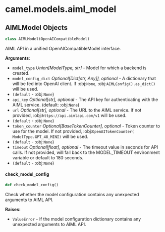 <a id="camel.models.aiml_model"></a>

# camel.models.aiml\_model

<a id="camel.models.aiml_model.AIMLModel"></a>

## AIMLModel Objects

```python
class AIMLModel(OpenAICompatibleModel)
```

AIML API in a unified OpenAICompatibleModel interface.

**Arguments**:

- `model_type` _Union[ModelType, str]_ - Model for which a backend is
  created.
- `model_config_dict` _Optional[Dict[str, Any]], optional_ - A dictionary
  that will be fed into OpenAI client. If :obj:`None`,
  :obj:`AIMLConfig().as_dict()` will be used.
- `(default` - :obj:`None`)
- `api_key` _Optional[str], optional_ - The API key for authenticating with
  the AIML service. (default: :obj:`None`)
- `url` _Optional[str], optional_ - The URL to the AIML service. If
  not provided, :obj:`https://api.aimlapi.com/v1` will be used.
- `(default` - :obj:`None`)
- `token_counter` _Optional[BaseTokenCounter], optional_ - Token counter to
  use for the model. If not provided, :obj:`OpenAITokenCounter(
  ModelType.GPT_4O_MINI)` will be used.
- `(default` - :obj:`None`)
- `timeout` _Optional[float], optional_ - The timeout value in seconds for
  API calls. If not provided, will fall back to the MODEL_TIMEOUT
  environment variable or default to 180 seconds.
- `(default` - :obj:`None`)

<a id="camel.models.aiml_model.AIMLModel.check_model_config"></a>

#### check\_model\_config

```python
def check_model_config()
```

Check whether the model configuration contains any
unexpected arguments to AIML API.

**Raises**:

- `ValueError` - If the model configuration dictionary contains any
  unexpected arguments to AIML API.


